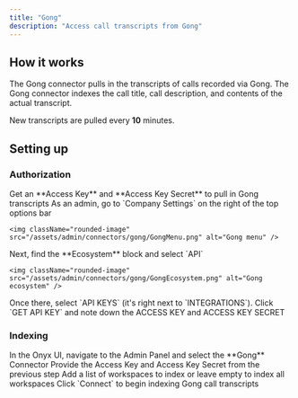 ```yaml
---
title: "Gong"
description: "Access call transcripts from Gong"
---
```


## How it works

The Gong connector pulls in the transcripts of calls recorded via Gong. The Gong connector indexes the call title,
call description, and contents of the actual transcript.

New transcripts are pulled every **10** minutes.

## Setting up

### Authorization

<Steps>
  <Step title="Obtain API credentials">
    Get an **Access Key** and **Access Key Secret** to pull in Gong transcripts
  </Step>

  <Step title="Open Company Settings">
    As an admin, go to `Company Settings` on the right of the top options bar

    <img className="rounded-image" src="/assets/admin/connectors/gong/GongMenu.png" alt="Gong menu" />
  </Step>

  <Step title="Open Ecosystem → API">
    Next, find the **Ecosystem** block and select `API`

    <img className="rounded-image" src="/assets/admin/connectors/gong/GongEcosystem.png" alt="Gong ecosystem" />
  </Step>

  <Step title="Generate API keys">
    Once there, select `API KEYS` (it's right next to `INTEGRATIONS`).
    Click `GET API KEY` and note down the ACCESS KEY and ACCESS KEY SECRET
  </Step>
</Steps>

### Indexing

<Steps>
  <Step title="Open Gong connector">
    In the Onyx UI, navigate to the Admin Panel and select the **Gong** Connector
  </Step>

  <Step title="Provide credentials">
    Provide the Access Key and Access Key Secret from the previous step
  </Step>

  <Step title="Choose workspaces">
    Add a list of workspaces to index or leave empty to index all workspaces
  </Step>

  <Step title="Start indexing">
    Click `Connect` to begin indexing Gong call transcripts
  </Step>
</Steps>
